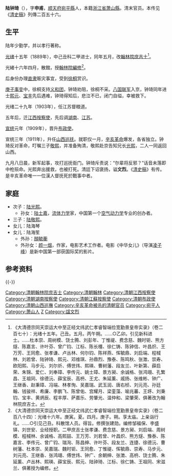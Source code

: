 {{明清人物信息框
| 姓名 = 陆钟琦
| 原名 = 
| 圖片名稱= 陸鍾琦.jpg
| 圖片大小 = 180px
| 圖片說明 = 《庚子辛亥忠烈像赞》之陸鍾琦
| 最高職務 = 山西巡撫
| 國家 = 大清
| 爵位 =
| 籍貫 =  [[顺天府|顺天府]][[宛平縣|宛平縣]]<br>祖籍[[浙江省|浙江省]][[萧山縣|萧山縣]]
| 族裔 = 漢族
| 旗籍 = 
| 字號 = 字申甫
| 諡號 = 文烈
| 出生日期 = <!---此处请勿使用QING模板--->[[大清|大清]][[道光|道光]]二十八年（1848年）
| 出生地點 = [[顺天府|顺天府]][[宛平|宛平]]
| 逝世日期 = {{QING-1889}}[[宣統|宣統]]三年九月八日（1911年10月29日）
| 逝世地點 = [[山西|山西]][[太原|太原]]
| 墓葬 =
| 配偶 =
| 親屬 = （子）[[陆光熙|陆光熙]]，[[陆敬熙|陆敬熙]]
| 出身 = 
*光緒十五年己丑科進士出身
| 經歷 = 
| 著作 =
}}

'''陆钟琦'''（{{bd|1848年||1911年|10月29日|catIdx=L陆}}），字'''申甫'''，[[顺天府|顺天府]][[宛平縣|宛平縣]]人，本籍[[浙江省|浙江省]][[萧山縣|萧山縣]]。清末官员。本传见《[[清史稿|清史稿]]》列傳二百五十六。

== 生平 == 
陆年少勤学，并以孝行著称。

[[光绪|光绪]]十五年（1889年），中己丑科二甲进士，同年五月，改[[翰林院|翰林院]][[庶吉士|庶吉士]]<ref>《大清德宗同天崇运大中至正经文纬武仁孝睿智端俭宽勤景皇帝实录》（卷二百七十）：光绪十五年。己丑。五月。丙午朔。……○乙卯。引见新科进士。……杜本崇、周树模、饶士腾、刘彭年、丁惟禔、费念慈、魏时钜、熊方燧、陈嘉言、许叶芬、曾广钧、江标、陈长橿、徐仁铸、陈钟信、叶昌炽、王万芳、王同愈、张孝谦、卢丛林、何尔钧、陈祥燕、恽毓鼎、刘启端、程棫林、刘若曾、陆钟琦、熙元、邓维琪、孙鼎烈、豫泰、陈鸣秋、张澂、崇寿、欧阳熙、马步元、刘尔炘、傅世炜、熙瑛、曹树藩、段友兰、叶新第、薛启荣、朱锦、爱仁、刘奉璋、李传元、姚士璋、景方昶、余诚格、张鸿翊、孔繁昌、王祖同、徐德沅、薛宝辰、高枬、王尤、朱延薰、戚扬、张维彬、钟广、王继香、赵秉璋、冯端、林孝恂、吴嘉瑞、武玉润、唐右桢、刘元亮、孙廷翰、钱骏祥、希廉、李鹏飞、陈曾佑、宫耀月、梁銮藻、喻兆蕃、王垿、刘秉钧、宝丰、黄炳辰、程丰厚、萨嘉乐、劳肇光、温仲和、梁肇荣、俱著改为翰林院庶吉士。</ref>。

光緒十六年四月，散館，授[[翰林院|翰林院]][[編修|編修]]<ref>《大清德宗同天崇运大中至正经文纬武仁孝睿智端俭宽勤景皇帝实录》（卷二百八十四）：光绪十六年。庚寅。夏。四月。庚子。朔。享太庙。上亲诣行礼。……○引见己丑。科散馆人员。得旨。修撰张建勋。编修邹福保、李盛铎、刘世安、业经授职。二甲庶吉士张孝谦、费念慈、景方昶、刘启端、周树模、程棫林、余诚格、高熙喆、王万芳、刘若曾、叶昌炽、熊方燧、豫泰、陈嘉言、李传元、曾广钧、瑞洵、陈昌绅、许叶芬、段友兰、连捷、徐德沅、曹树藩、杜本崇、吴嘉瑞、魏时钜、王同愈、丁惟禔、恽毓鼎、崇寿、马步元、刘元亮、王继香、张鸿翊、傅世炜、钟广、余朝绅、张澂、高枬、饶士腾、朱延薰、卢丛林、熙瑛、薛宝辰、熙元、陆钟琦、江标、徐仁铸、王祖同、宋滋兰、俱著授为编修。</ref>。

后身份办理[[直隶|直隶]]赈灾事宜，受到[[徐桐|徐桐]]赏识。

[[庚子事变|庚子事变]]中，徐桐支持[[义和团|义和团]]，钟琦劝阻，徐桐不采。[[八国联军|八国联军]]入京，钟琦同年进士[[熙元|熙元]]、[[宝丰_(光绪进士)|宝丰]]先后遇难，钟琦得知后，悲泣不已，闭门自缢，幸被救下。

光绪二十九年（1903年），任江苏督粮道。

五年后，迁[[江西|江西]][[按察使|按察使]]，先后调[[湖南|湖南]]、[[江苏|江苏]]。

[[宣统|宣统]]元年（1909年），晋升[[布政使|布政使]]。

宣统三年（1911年），升任[[山西巡抚|山西巡抚]]。就职仅一月，[[辛亥革命|辛亥革命]]爆发，各省独立。钟琦反对革命，叮嘱三子[[陆敬熙|敬熙]]，并准备殉清，敬熙赴京告知兄长[[陆光熙|光熙]]，二人一同返回山西。

九月八日晨，新军起事，攻打巡抚衙门。钟琦斥责说：“尔辈将反邪？”话音未落即中枪殒命。光熙奔出援救，也被打死。清廷下诏褒扬，谥'''文烈'''。《[[清史稿|清史稿]]》有传。是辛亥革命唯一一位漢人督抚死於戰事中者。

==家庭==
*次子：[[陆光熙|陆光熙]]。
**孙女：[[陆士嘉|陆士嘉]]，[[流体力学|流体力学]]家，中国第一个[[空气动力学|空气动力学]]专业的创办者。
*三子：[[陆敬熙|陆敬熙]]。
*女儿：陆海琴
*女儿：陆海笙
**外孙：[[顏毓蘅|顏毓蘅]]
**外孙女：[[颜一烟|颜一烟]]，作家，电影艺术工作者。电影《中华女儿》（导演[[凌子峰|凌子峰]]）是新中国第一部获国际奖的影片。

==参考资料==
{{Reflist}}

{{-}}
{{光緒十五年己丑科殿試金榜}}
{{DEFAULTSORT:Lu陸}}
[[Category:清朝翰林院庶吉士|Category:清朝翰林院庶吉士]]
[[Category:清朝翰林|Category:清朝翰林]]
[[Category:清朝江西按察使|Category:清朝江西按察使]]
[[Category:清朝湖南按察使|Category:清朝湖南按察使]]
[[Category:清朝江蘇按察使|Category:清朝江蘇按察使]]
[[Category:清朝布政使|Category:清朝布政使]]
[[Category:清朝山西巡撫|Category:清朝山西巡撫]]
[[Category:辛亥革命被杀的清朝官员|Category:辛亥革命被杀的清朝官员]]
[[Category:宛平人|Category:宛平人]]
[[Category:萧山人|Category:萧山人]]
[[Category:陆姓|Z]]
[[Category:諡文烈|Category:諡文烈]]